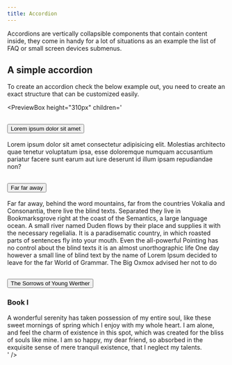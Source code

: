 ```yaml
---
title: Accordion
---
```



Accordions are vertically collapsible components that contain content inside, they come in handy for a lot of situations as an example the list of FAQ or small screen devices submenus.

## A simple accordion

To create an accordion check the below example out, you need to create an exact structure that can be customized easily.

<PreviewBox
  height="310px"
  children='
<!DOCTYPE html>
<html lang="en">
	<head>
		<meta charset="UTF-8" />
		<meta http-equiv="X-UA-Compatible" content="IE=edge" />
		<meta name="viewport" content="width=device-width, initial-scale=1.0" />
		<link rel="stylesheet" href="https://raw.githack.com/amir2mi/FlatifyCSS/master/dist/css/flatify-min.css" />
		<title>Tabs</title>
        <script src="https://raw.githack.com/amir2mi/flatifycss/master/dist/js/flatify-min.js"></script>
    </head>
    <body class="flex-column-center">
		<div class="accordion">
			<div class="accordion-item">
				<h2 class="accordion-header">
				<button class="accordion-toggle" aria-expanded="false" aria-controls="accordion-1">
					Lorem ipsum dolor sit amet
					<span class="add-button"></span>
				</button>
				</h2>
				<div id="accordion-1" class="accordion-collapse">
				<div class="accordion-body">
					Lorem ipsum dolor sit amet consectetur adipisicing elit. Molestias architecto quae tenetur voluptatum ipsa,
					esse doloremque numquam accusantium pariatur facere sunt earum aut iure deserunt id illum ipsam repudiandae
					non?
				</div>
				</div>
			</div>
			<div class="accordion-item">
				<h2 class="accordion-header">
				<button class="accordion-toggle" aria-expanded="false" aria-controls="accordion-2">
					Far far away
					<span class="add-button"></span>
				</button>
				</h2>
				<div id="accordion-2" class="accordion-collapse">
				<div class="accordion-body">
					Far far away, behind the word mountains, far from the countries Vokalia and Consonantia, there live the
					blind texts. Separated they live in Bookmarksgrove right at the coast of the Semantics, a large language
					ocean. A small river named Duden flows by their place and supplies it with the necessary regelialia. It is a
					paradisematic country, in which roasted parts of sentences fly into your mouth. Even the all-powerful
					Pointing has no control about the blind texts it is an almost unorthographic life One day however a small
					line of blind text by the name of Lorem Ipsum decided to leave for the far World of Grammar. The Big Oxmox
					advised her not to do
				</div>
				</div>
			</div>
			<div class="accordion-item">
				<h2 class="accordion-header">
				<button class="accordion-toggle" aria-expanded="false" aria-controls="accordion-2">
					The Sorrows of Young Werther
					<span class="add-button"></span>
				</button>
				</h2>
				<div id="accordion-2" class="accordion-collapse">
				<div class="accordion-body">
					<h3 class="size-lg">Book I</h3>
					A wonderful serenity has taken possession of my entire soul, like these sweet mornings of spring which I
					enjoy with my whole heart. I am alone, and feel the charm of existence in this spot, which was created for
					the bliss of souls like mine. I am so happy, my dear friend, so absorbed in the exquisite sense of mere
					tranquil existence, that I neglect my talents.
				</div>
				</div>
			</div>
    	</div>
    </body>
</html>
'
/>
